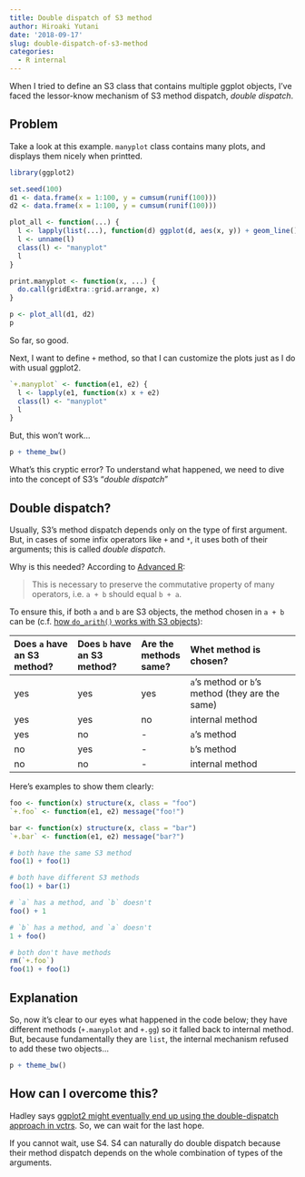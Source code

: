 ```yaml
---
title: Double dispatch of S3 method
author: Hiroaki Yutani
date: '2018-09-17'
slug: double-dispatch-of-s3-method
categories:
  - R internal
---
```


When I tried to define an S3 class that contains multiple ggplot objects, I've faced the lessor-know mechanism of S3 method dispatch, *double dispatch*.

## Problem

Take a look at this example. `manyplot` class contains many plots, and displays them nicely when printted.

```r
library(ggplot2)

set.seed(100)
d1 <- data.frame(x = 1:100, y = cumsum(runif(100)))
d2 <- data.frame(x = 1:100, y = cumsum(runif(100)))

plot_all <- function(...) {
  l <- lapply(list(...), function(d) ggplot(d, aes(x, y)) + geom_line())
  l <- unname(l)
  class(l) <- "manyplot"
  l
}

print.manyplot <- function(x, ...) {
  do.call(gridExtra::grid.arrange, x)
}

p <- plot_all(d1, d2)
p
```

So far, so good.

Next, I want to define `+` method, so that I can customize the plots just as I do with usual ggplot2.

```r
`+.manyplot` <- function(e1, e2) {
  l <- lapply(e1, function(x) x + e2)
  class(l) <- "manyplot"
  l
}
```

But, this won't work...

```r
p + theme_bw()
```

What's this cryptic error? To understand what happened, we need to dive into the concept of S3's "*double dispatch*"

## Double dispatch?

Usually, S3's method dispatch depends only on the type of first argument. But, in cases of some infix operators like `+` and `*`, it uses both of their arguments; this is called *double dispatch*.

Why is this needed? According to [Advanced R](https://adv-r.hadley.nz/s3.html#double-dispatch):

> This is necessary to preserve the commutative property of many operators, i.e. `a + b` should equal `b + a`.

To ensure this, if both `a` and `b` are S3 objects, the method chosen in `a + b` can be (c.f. [how `do_arith()` works with S3 objects](https://gist.github.com/yutannihilation/1c227c6d662c991cc2c66ca146de80ea#gistcomment-2708322)):

| Does `a` have an S3 method? | Does `b` have an S3 method? | Are the methods same? | Whet method is chosen?                           |
|:----------------------------|:----------------------------|:----------------------|:-------------------------------------------------|
| yes                         | yes                         | yes                   | `a`'s method or `b`'s method (they are the same) |
| yes                         | yes                         | no                    | internal method                                  |
| yes                         | no                          | \-                    | `a`'s method                                     |
| no                          | yes                         | \-                    | `b`'s method                                     |
| no                          | no                          | \-                    | internal method                                  |

Here's examples to show them clearly:

```r
foo <- function(x) structure(x, class = "foo")
`+.foo` <- function(e1, e2) message("foo!")

bar <- function(x) structure(x, class = "bar")
`+.bar` <- function(e1, e2) message("bar?")

# both have the same S3 method
foo(1) + foo(1)

# both have different S3 methods
foo(1) + bar(1)

# `a` has a method, and `b` doesn't
foo() + 1

# `b` has a method, and `a` doesn't
1 + foo()

# both don't have methods
rm(`+.foo`)
foo(1) + foo(1)
```

## Explanation

So, now it's clear to our eyes what happened in the code below; they have different methods (`+.manyplot` and `+.gg`) so it falled back to internal method. But, because fundamentally they are `list`, the internal mechanism refused to add these two objects...

```r
p + theme_bw()
```

## How can I overcome this?

Hadley says [ggplot2 might eventually end up using the double-dispatch approach in vctrs](https://github.com/hadley/adv-r/issues/1195#issuecomment-421783467). So, we can wait for the last hope.

If you cannot wait, use S4. S4 can naturally do double dispatch because their method dispatch depends on the whole combination of types of the arguments.
